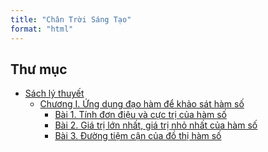 ---
title: "Chân Trời Sáng Tạo"
format: "html"
---

## Thư mục
- [Sách lý thuyết](sach-giao-khoa/index.qmd)
    - [Chương I. Ứng dụng đạo hàm để khảo sát hàm số](sach-giao-khoa/chuong-1/index.qmd)
        - [Bài 1. Tính đơn điệu và cực trị của hàm số](sach-giao-khoa/chuong-1/bai-1/tinh-don-dieu-va-cuc-tri-cua-ham-so.qmd)
        - [Bài 2. Giá trị lớn nhất, giá trị nhỏ nhất của hàm số](sach-giao-khoa/chuong-1/bai-2/gia-tri-lon-nhat-gia-tri-nho-nhat-cua-ham-so.qmd)
        - [Bài 3. Đường tiệm cận của đồ thị hàm số](sach-giao-khoa/chuong-1/bai-3/duong-tiem-can-cua-do-thi-ham-so.qmd)